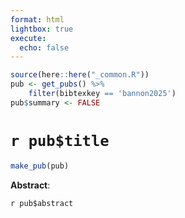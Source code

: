 ```yaml
---
format: html
lightbox: true
execute:
  echo: false
---
```


```r
source(here::here("_common.R"))
pub <- get_pubs() %>% 
    filter(bibtexkey == 'bannon2025')
pub$summary <- FALSE
```

# `r pub$title` 

```r
make_pub(pub)
```

**Abstract**:

`r pub$abstract`


